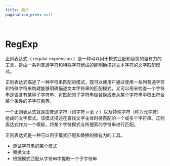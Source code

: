 ```yaml
---
title: 简介
pagination_prev: null

---
```


# RegExp

正则表达式（ regular expression ）是一种可以用于模式匹配和替换的强有力的工具，是由一系列普通字符和特殊字符组成的能明确描述文本字符的文字匹配模式。

正则表达式描述了一种字符串匹配的模式，既可以使用户通过使用一系列普通字符和特殊字符来构建能够明确描述文本字符串的匹配模式，又可以用来检查一个字符串是否含有某种子字符串、将匹配的子字符串做替换或者从某个字符串中取出符合某个条件的子字符串等。

一个正则表达式就是由普通字符（如字符 a 到 z ）以及特殊字符（称为元字符）组成的文字模式。该模式描述在查找文字主体时待匹配的一个或多个字符串。正则表达式作为一个模板，将某个字符模式与所搜索的字符串进行匹配。

正则表达式是一种可以用于模式匹配和替换的强有力的工具。

- 测试字符串的某个模式
- 替换文本
- 根据模式匹配从字符串中提取一个子字符串

            